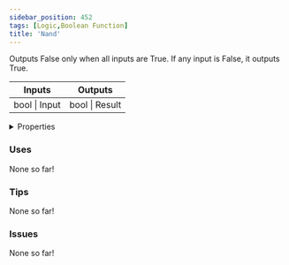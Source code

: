 ```yaml
---
sidebar_position: 452
tags: [Logic,Boolean Function]
title: 'Nand'
---
```


Outputs False only when all inputs are True. If any input is False, it outputs True.



<IChip uuid="502e86d1-5b3a-4213-97e2-df25836ffcc4"/>

<table><thead><tr><th>Inputs</th><th>Outputs</th></tr></thead><tbody><tr><td>bool | Input</td><td>bool | Result</td></tr></tbody></table>

<details>
  <summary>Properties</summary>
  <div>
    <div>
    <table>
      <tbody>
        <tr>
          <td>Is beta required?</td>
          <td>No</td>
        </tr>
        <tr>
          <td>Is chip a trolling risk?</td>
          <td>No</td>
        </tr>
        <tr>
          <td>Is chip a role assignment risk?</td>
          <td>No</td>
        </tr>
        <tr>
          <td>Chip UUID</td>
          <td>502e86d1-5b3a-4213-97e2-df25836ffcc4</td>
        </tr>
        <tr>
          <td>Room availability</td>
          <td>Available everywhere</td>
        </tr>
      </tbody>
    </table>
    </div>
  </div>
</details>

### Uses

None so far!

### Tips

None so far!

### Issues

None so far!